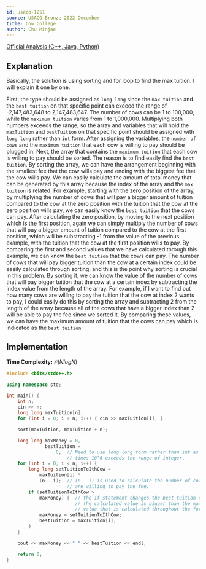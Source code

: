 ```yaml
---
id: usaco-1251
source: USACO Bronze 2022 December
title: Cow College
author: Chu Minjae
---
```

[Official Analysis (C++, Java, Python)](http://www.usaco.org/current/data/sol_prob1_bronze_dec22.html)

## Explanation

Basically, the solution is using sorting and for loop to find the max tuition. I will explain it one by one.

First, the type should be assigned as ```long long``` since the ```max tuition``` and the ```best tuition``` on that specific point can exceed the range of -2,147,483,648 to 2,147,483,647. The number of cows can be 1 to 100,000, while the ```maximum tuition``` varies from 1 to 1,000,000.
Multiplying both numbers exceeds the range, so the array and variables that will hold the ```maxTuition``` and ```bestTuition``` on that specific point should be assigned with ```long long``` rather than ```int``` form.
After assigning the variables, the ```number of cows``` and the ```maximum tuition``` that each cow is willing to pay should be plugged in.
Next, the array that contains the ```maximum tuition``` that each cow is willing to pay should be sorted. The reason is to find easily find the ```best tuition```.
By sorting the array, we can have the arrangement beginning with the smallest fee that the cow wills pay and ending with the biggest fee that the cow wills pay.
We can easily calculate the amount of total money that can be generated by this array because the index of the array and the ```max tuition``` is related.
For example, starting with the zero position of the array, by multiplying the number of cows that will pay a bigger amount of tuition compared to the cow at the zero position with the tuition that the cow at the zero position wills pay, we can easily know the ```best tuition``` that the cows can pay.
After calculating the zero position, by moving to the next position which is the first position, again we can simply multiply the number of cows that will pay a bigger amount of tuition compared to the cow at the first position, which will be substracting -1 from the value of the previous example, with the tuition that the cow at the first position wills to pay.
By comparing the first and second values that we have calculated through this example, we can know the ```best tuition``` that the cows can pay.
The number of cows that will pay bigger tuition than the cow at a certain index could be easily calculated through sorting, and this is the point why sorting is crucial in this problem.
By sorting it, we can know the value of the number of cows that will pay bigger tuition that the cow at a certain index by subtracting the index value from the length of the array.
For example, if I want to find out how many cows are willing to pay the tuition that the cow at index 2 wants to pay, I could easily do this by sorting the array and subtracting 2 from the length of the array because all of the cows that have a bigger index than 2 will be able to pay the fee since we sorted it.
By comparing these values, we can have the maximum amount of tuition that the cows can pay which is indicated as the ```best tuition```.

## Implementation

**Time Complexity:** $\mathcal{O}(Nlog N)$

<LanguageSection>
<CPPSection>

```cpp
#include <bits/stdc++.h>

using namespace std;

int main() {
	int n;
	cin >> n;
	long long maxTuition[n];
	for (int i = 0; i < n; i++) { cin >> maxTuition[i]; }

	sort(maxTuition, maxTuition + n);

	long long maxMoney = 0,
	          bestTuition =
	              0;  // Need to use long long form rather than int as the 10^5
	                  // times 10^6 exceeds the range of integer.
	for (int i = 0; i < n; i++) {
		long long setTuitionToIthCow =
		    maxTuition[i] *
		    (n - i);  // (n - i) is used to calculate the number of cows that
		              // are willing to pay the fee.
		if (setTuitionToIthCow >
		    maxMoney) {  // the if statement changes the best tuition only if
			             // the calculated value is bigger than the maximum
			             // value that is calculated throughout the for loop.
			maxMoney = setTuitionToIthCow;
			bestTuition = maxTuition[i];
		}
	}

	cout << maxMoney << " " << bestTuition << endl;

	return 0;
}
```

</CPPSection>
</LanguageSection>

